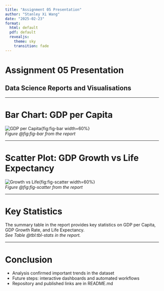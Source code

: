 ```yaml
---
title: "Assignment 05 Presentation"
author: "Stanley Xi Wang"
date: "2025-02-23"
format:
  html: default
  pdf: default
  revealjs:
    theme: sky
    transition: fade
---
```


<!-- Title Slide -->
# Assignment 05 Presentation  
## Data Science Reports and Visualisations

---

<!-- Bar Chart Slide -->
# Bar Chart: GDP per Capita  
![GDP per Capita](gdp_bar.png){fig:fig-bar width=60%}  
*Figure @fig:fig-bar from the report*

---

<!-- Scatter Plot Slide -->
# Scatter Plot: GDP Growth vs Life Expectancy  
![Growth vs Life](growth_vs_life.png){fig:fig-scatter width=60%}  
*Figure @fig:fig-scatter from the report*

---

<!-- Key Statistics Table Slide -->
# Key Statistics  
<span id="tbl:tbl-stats" style="display:none"></span>
The summary table in the report provides key statistics on GDP per Capita, GDP Growth Rate, and Life Expectancy.  
*See Table @tbl:tbl-stats in the report.*

---

<!-- Conclusion Slide -->
# Conclusion  
- Analysis confirmed important trends in the dataset  
- Future steps: interactive dashboards and automated workflows  
- Repository and published links are in README.md